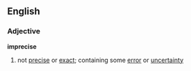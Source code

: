 ==English==
===Adjective===
'''imprecise'''
#not [[precise]] or [[exact]]; containing some [[error]] or [[uncertainty]]